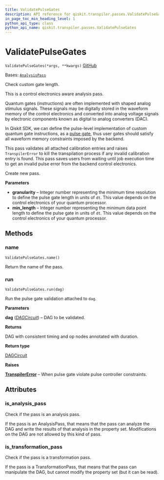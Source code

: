 ```yaml
---
title: ValidatePulseGates
description: API reference for qiskit.transpiler.passes.ValidatePulseGates
in_page_toc_min_heading_level: 1
python_api_type: class
python_api_name: qiskit.transpiler.passes.ValidatePulseGates
---
```


# ValidatePulseGates

<span id="qiskit.transpiler.passes.ValidatePulseGates" />

`ValidatePulseGates(*args, **kwargs)` [GitHub](https://github.com/qiskit/qiskit/tree/stable/0.24/qiskit/transpiler/passes/scheduling/alignments/pulse_gate_validation.py "view source code")

Bases: [`AnalysisPass`](qiskit.transpiler.AnalysisPass "qiskit.transpiler.basepasses.AnalysisPass")

Check custom gate length.

This is a control electronics aware analysis pass.

Quantum gates (instructions) are often implemented with shaped analog stimulus signals. These signals may be digitally stored in the waveform memory of the control electronics and converted into analog voltage signals by electronic components known as digital to analog converters (DAC).

In Qiskit SDK, we can define the pulse-level implementation of custom quantum gate instructions, as a [pulse gate](https://qiskit.org/documentation/tutorials/circuits_advanced/05_pulse_gates.html), thus user gates should satisfy all waveform memory constraints imposed by the backend.

This pass validates all attached calibration entries and raises `TranspilerError` to kill the transpilation process if any invalid calibration entry is found. This pass saves users from waiting until job execution time to get an invalid pulse error from the backend control electronics.

Create new pass.

**Parameters**

*   **granularity** – Integer number representing the minimum time resolution to define the pulse gate length in units of `dt`. This value depends on the control electronics of your quantum processor.
*   **min\_length** – Integer number representing the minimum data point length to define the pulse gate in units of `dt`. This value depends on the control electronics of your quantum processor.

## Methods

<span id="qiskit-transpiler-passes-validatepulsegates-name" />

### name

<span id="qiskit.transpiler.passes.ValidatePulseGates.name" />

`ValidatePulseGates.name()`

Return the name of the pass.

<span id="qiskit-transpiler-passes-validatepulsegates-run" />

### run

<span id="qiskit.transpiler.passes.ValidatePulseGates.run" />

`ValidatePulseGates.run(dag)`

Run the pulse gate validation attached to `dag`.

**Parameters**

**dag** ([*DAGCircuit*](qiskit.dagcircuit.DAGCircuit "qiskit.dagcircuit.dagcircuit.DAGCircuit")) – DAG to be validated.

**Returns**

DAG with consistent timing and op nodes annotated with duration.

**Return type**

[DAGCircuit](qiskit.dagcircuit.DAGCircuit "qiskit.dagcircuit.DAGCircuit")

**Raises**

[**TranspilerError**](qiskit.transpiler.TranspilerError "qiskit.transpiler.TranspilerError") – When pulse gate violate pulse controller constraints.

## Attributes

<span id="qiskit.transpiler.passes.ValidatePulseGates.is_analysis_pass" />

### is\_analysis\_pass

Check if the pass is an analysis pass.

If the pass is an AnalysisPass, that means that the pass can analyze the DAG and write the results of that analysis in the property set. Modifications on the DAG are not allowed by this kind of pass.

<span id="qiskit.transpiler.passes.ValidatePulseGates.is_transformation_pass" />

### is\_transformation\_pass

Check if the pass is a transformation pass.

If the pass is a TransformationPass, that means that the pass can manipulate the DAG, but cannot modify the property set (but it can be read).


